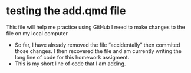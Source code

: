 # testing the add.qmd file 
This file will help me practice using GitHub
I need to make changes to the file on my local computer

+ So far, I have already removed the file "accidentally" then commited those changes. I then recovered the file and am currently writing the long line of code for this homework assigment.
+ This is my short line of code that I am adding. 